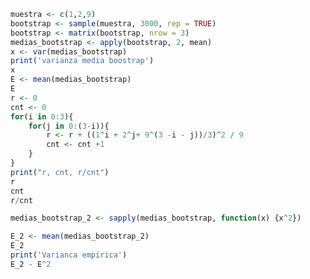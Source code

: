 ```r
muestra <- c(1,2,9)
bootstrap <- sample(muestra, 3000, rep = TRUE)
bootstrap <- matrix(bootstrap, nrow = 3)
medias_bootstrap <- apply(bootstrap, 2, mean)
x <- var(medias_bootstrap)
print('varianza media boostrap')
x
E <- mean(medias_bootstrap)
E 
r <- 0
cnt <- 0
for(i in 0:3){
    for(j in 0:(3-i)){
        r <- r + ((1^i + 2^j+ 9^(3 -i - j))/3)^2 / 9
        cnt <- cnt +1
    }
}
print("r, cnt, r/cnt")
r
cnt
r/cnt

medias_bootstrap_2 <- sapply(medias_bootstrap, function(x) {x^2})

E_2 <- mean(medias_bootstrap_2)
E_2
print('Varianca empírica')
E_2 - E^2
```